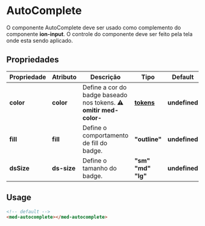 
<Meta title="Components/Global/Autocomplete/Usage" />

# AutoComplete

O componente AutoComplete deve ser usado como complemento do componente **ion-input**. O controle do componente deve ser feito pela tela onde esta sendo aplicado.

## Propriedades

| Propriedade  | Atributo   | Descrição                                                           | Tipo                                                                                       | Default       |
| ------------ | ---------- | ------------------------------------------------------------------- | ------------------------------------------------------------------------------------------ | ------------- |
| **color**    | **color**  | Define a cor do badge baseado nos tokens. **⚠️ omitir med-color-** | **[tokens](http://desenv.ordomederi.com/med-components/?path=/story/tokens-cores--cores)** | **undefined** |
| **fill**     | **fill**   | Define o comportamento de fill do badge.                            | **"outline"**                                                                              | **undefined** |
| **dsSize**   | **ds-size**| Define o tamanho do badge.                                          | **"sm" "md" "lg"**                                                                         | **undefined** |

## Usage

```html
<!-- default -->
<med-autocomplete></med-autocomplete>


